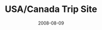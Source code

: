 ---
title: "USA/Canada Trip Site"
date: 2008-08-09
class: "usa-canada-trip-project"
static: true
link: "usa-canada/usa-canada-trip.html"
featuredImage: images/project-grid/usa-canada-trip-homepage.jpg
---